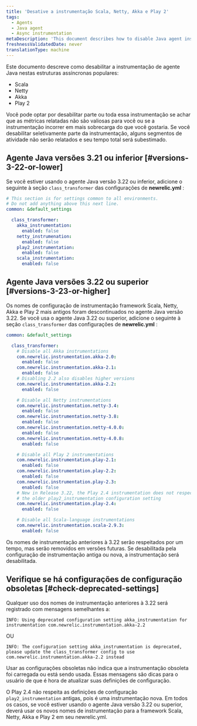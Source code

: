 ```yaml
---
title: 'Desative a instrumentação Scala, Netty, Akka e Play 2'
tags:
  - Agents
  - Java agent
  - Async instrumentation
metaDescription: 'This document describes how to disable Java agent instrumentation on Scala, Netty, Akka, and Play2 frameworks'
freshnessValidatedDate: never
translationType: machine
---
```


Este documento descreve como desabilitar a instrumentação de agente Java nestas estruturas assíncronas populares:

* Scala
* Netty
* Akka
* Play 2

Você pode optar por desabilitar parte ou toda essa instrumentação se achar que as métricas relatadas não são valiosas para você ou se a instrumentação incorrer em mais sobrecarga do que você gostaria. Se você desabilitar seletivamente parte da instrumentação, alguns segmentos de atividade não serão relatados e seu tempo total será subestimado.

## Agente Java versões 3.21 ou inferior [#versions-3-22-or-lower]

Se você estiver usando o agente Java versão 3.22 ou inferior, adicione o seguinte à seção `class_transformer` das configurações de <DNT>**newrelic.yml**</DNT> :

```yml
# This section is for settings common to all environments.
# Do not add anything above this next line.
common: &default_settings

  class_transformer: 
    akka_instrumentation:
      enabled: false
    netty_instrumenation:
      enabled: false
    play2_instrumentation:
      enabled: false
    scala_instrumentation:
      enabled: false
```

## Agente Java versões 3.22 ou superior [#versions-3-23-or-higher]

Os nomes de configuração de instrumentação framework Scala, Netty, Akka e Play 2 mais antigos foram descontinuados no agente Java versão 3.22. Se você usa o agente Java 3.22 ou superior, adicione o seguinte à seção `class_transformer` das configurações de <DNT>**newrelic.yml**</DNT> :

```yml
common: &default_settings

  class_transformer:
    # Disable all Akka instrumentations
    com.newrelic.instrumentation.akka-2.0:
      enabled: false
    com.newrelic.instrumentation.akka-2.1:
      enabled: false
    # Disabling 2.2 also disables higher versions
    com.newrelic.instrumentation.akka-2.2:
      enabled: false

    # Disable all Netty instrumentations
    com.newrelic.instrumentation.netty-3.4:
      enabled: false
    com.newrelic.instrumentation.netty-3.8:
      enabled: false
    com.newrelic.instrumentation.netty-4.0.0:
      enabled: false
    com.newrelic.instrumentation.netty-4.0.8:
      enabled: false

    # Disable all Play 2 instrumentations
    com.newrelic.instrumentation.play-2.1:
      enabled: false
    com.newrelic.instrumentation.play-2.2:
      enabled: false
    com.newrelic.instrumentation.play-2.3:
      enabled: false
    # New in Release 3.22, the Play 2.4 instrumentation does not respect
    # the older play2_instrumentation configuration setting 
    com.newrelic.instrumentation.play-2.4:
      enabled: false

    # Disable all Scala-language instrumentations
    com.newrelic.instrumentation.scala-2.9.3:
      enabled: false
```

Os nomes de instrumentação anteriores à 3.22 serão respeitados por um tempo, mas serão removidos em versões futuras. Se desabilitada pela configuração de instrumentação antiga ou nova, a instrumentação será desabilitada.

## Verifique se há configurações de configuração obsoletas [#check-deprecated-settings]

Qualquer uso dos nomes de instrumentação anteriores à 3.22 será registrado com mensagens semelhantes a:

```
INFO: Using deprecated configuration setting akka_instrumentation for instrumentation com.newrelic.instrumentation.akka-2.2
```

OU

```
INFO: The configuration setting akka_instrumentation is deprecated, please update the class_transformer config to use com.newrelic.instrumentation.akka-2.2 instead
```

Usar as configurações obsoletas não indica que a instrumentação obsoleta foi carregada ou está sendo usada. Essas mensagens são dicas para o usuário de que é hora de atualizar suas definições de configuração.

O Play 2.4 não respeita as definições de configuração `play2_instrumentation` antigas, pois é uma instrumentação nova. Em todos os casos, se você estiver usando o agente Java versão 3.22 ou superior, deverá usar os novos nomes de instrumentação para a framework Scala, Netty, Akka e Play 2 em seu newrelic.yml.
